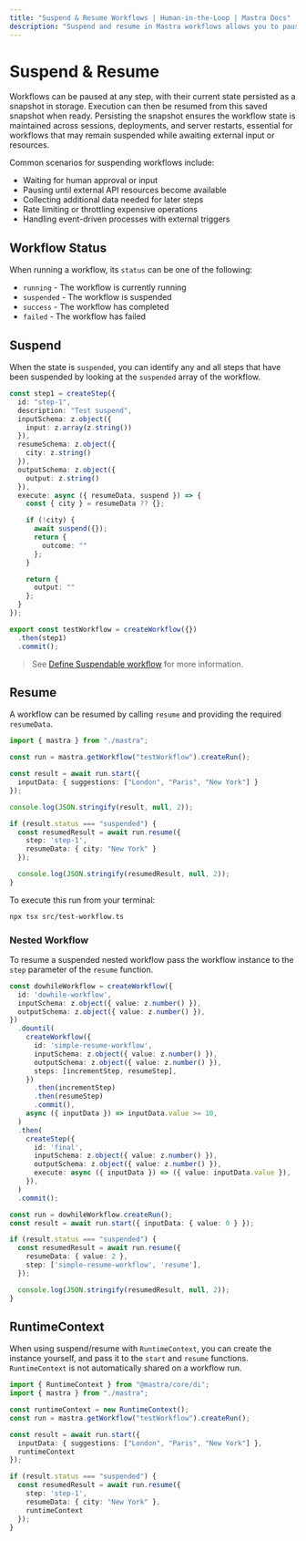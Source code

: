 ```yaml
---
title: "Suspend & Resume Workflows | Human-in-the-Loop | Mastra Docs"
description: "Suspend and resume in Mastra workflows allows you to pause execution while waiting for external input or resources."
---
```


# Suspend & Resume

Workflows can be paused at any step, with their current state persisted as a snapshot in storage. Execution can then be resumed from this saved snapshot when ready. Persisting the snapshot ensures the workflow state is maintained across sessions, deployments, and server restarts, essential for workflows that may remain suspended while awaiting external input or resources.


Common scenarios for suspending workflows include:

- Waiting for human approval or input
- Pausing until external API resources become available
- Collecting additional data needed for later steps
- Rate limiting or throttling expensive operations
- Handling event-driven processes with external triggers

## Workflow Status

When running a workflow, its `status` can be one of the following:

- `running` - The workflow is currently running
- `suspended` - The workflow is suspended
- `success` - The workflow has completed
- `failed` - The workflow has failed

## Suspend

When the state is `suspended`, you can identify any and all steps that have been suspended by looking at the `suspended` array of the workflow.

```typescript {17} filename="src/mastra/workflows/test-workflow.ts" showLineNumbers copy
const step1 = createStep({
  id: "step-1",
  description: "Test suspend",
  inputSchema: z.object({
    input: z.array(z.string())
  }),
  resumeSchema: z.object({
    city: z.string()
  }),
  outputSchema: z.object({
    output: z.string()
  }),
  execute: async ({ resumeData, suspend }) => {
    const { city } = resumeData ?? {};

    if (!city) {
      await suspend({});
      return {
        outcome: ""
      };
    }

    return {
      output: ""
    };
  }
});

export const testWorkflow = createWorkflow({})
  .then(step1)
  .commit();
```

> See [Define Suspendable workflow](/examples/workflows/human-in-the-loop#define-suspendable-workflow) for more information.

## Resume

A workflow can be resumed by calling `resume` and providing the required `resumeData`.

```typescript {6,12,13,14} filename="src/test-workflow.ts" showLineNumbers copy
import { mastra } from "./mastra";

const run = mastra.getWorkflow("testWorkflow").createRun();

const result = await run.start({
  inputData: { suggestions: ["London", "Paris", "New York"] }
});

console.log(JSON.stringify(result, null, 2));

if (result.status === "suspended") {
  const resumedResult = await run.resume({
    step: 'step-1',
    resumeData: { city: "New York" }
  });

  console.log(JSON.stringify(resumedResult, null, 2));
}
```

To execute this run from your terminal:

```bash copy
npx tsx src/test-workflow.ts
```

### Nested Workflow

To resume a suspended nested workflow pass the workflow instance to the `step` parameter of the `resume` function.

```typescript {3} filename="src/test-workflow.ts" showLineNumbers copy
const dowhileWorkflow = createWorkflow({
  id: 'dowhile-workflow',
  inputSchema: z.object({ value: z.number() }),
  outputSchema: z.object({ value: z.number() }),
})
  .dountil(
    createWorkflow({
      id: 'simple-resume-workflow',
      inputSchema: z.object({ value: z.number() }),
      outputSchema: z.object({ value: z.number() }),
      steps: [incrementStep, resumeStep],
    })
      .then(incrementStep)
      .then(resumeStep)
      .commit(),
    async ({ inputData }) => inputData.value >= 10,
  )
  .then(
    createStep({
      id: 'final',
      inputSchema: z.object({ value: z.number() }),
      outputSchema: z.object({ value: z.number() }),
      execute: async ({ inputData }) => ({ value: inputData.value }),
    }),
  )
  .commit();

const run = dowhileWorkflow.createRun();
const result = await run.start({ inputData: { value: 0 } });

if (result.status === "suspended") {
  const resumedResult = await run.resume({
    resumeData: { value: 2 },
    step: ['simple-resume-workflow', 'resume'],
  });

  console.log(JSON.stringify(resumedResult, null, 2));
}
```

## RuntimeContext

When using suspend/resume with `RuntimeContext`, you can create the instance yourself, and pass it to the `start` and `resume` functions.
`RuntimeContext` is not automatically shared on a workflow run.

```typescript {1,4,9,16} filename="src/test-workflow.ts" showLineNumbers copy
import { RuntimeContext } from "@mastra/core/di";
import { mastra } from "./mastra";

const runtimeContext = new RuntimeContext();
const run = mastra.getWorkflow("testWorkflow").createRun();

const result = await run.start({
  inputData: { suggestions: ["London", "Paris", "New York"] },
  runtimeContext
});

if (result.status === "suspended") {
  const resumedResult = await run.resume({
    step: 'step-1',
    resumeData: { city: "New York" },
    runtimeContext
  });
}
```
